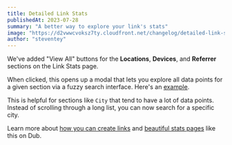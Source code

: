 ```yaml
---
title: Detailed Link Stats
publishedAt: 2023-07-28
summary: "A better way to explore your link's stats"
image: "https://d2vwwcvoksz7ty.cloudfront.net/changelog/detailed-link-stats.png"
author: "steventey"
---
```


We've added "View All" buttons for the **Locations**, **Devices**, and **Referrer** sections on the Link Stats page.

When clicked, this opens up a modal that lets you explore all data points for a given section via a fuzzy search interface. Here's an [example](https://dub.co/stats/github).

This is helpful for sections like `City` that tend to have a lot of data points. Instead of scrolling through a long list, you can now search for a specific city.

Learn more about [how you can create links](/help/article/how-to-create-link) and [beautiful stats pages](/help/article/public-stats-pages) like this on Dub.
